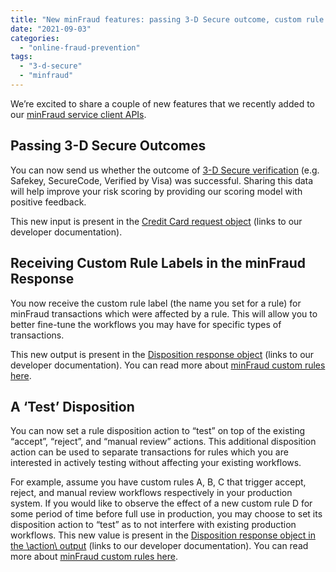 ```yaml
---
title: "New minFraud features: passing 3-D Secure outcome, custom rule label in minFraud response, “test” disposition for custom rules"
date: "2021-09-03"
categories: 
  - "online-fraud-prevention"
tags: 
  - "3-d-secure"
  - "minfraud"
---
```


We’re excited to share a couple of new features that we recently added to our [minFraud service client APIs](https://dev.maxmind.com/minfraud/api-documentation?lang=en#api-clients).

## **Passing 3-D Secure Outcomes**

You can now send us whether the outcome of [3-D Secure verification](https://en.wikipedia.org/wiki/3-D_Secure) (e.g. Safekey, SecureCode, Verified by Visa) was successful. Sharing this data will help improve your risk scoring by providing our scoring model with positive feedback.

This new input is present in the [Credit Card request object](https://dev.maxmind.com/minfraud/api-documentation/requests?lang=en#schema--request--credit-card__was_3d_secure_successful) (links to our developer documentation).

## **Receiving Custom Rule Labels in the minFraud Response**

You now receive the custom rule label (the name you set for a rule) for minFraud transactions which were affected by a rule. This will allow you to better fine-tune the workflows you may have for specific types of transactions. 

This new output is present in the [Disposition response object](https://dev.maxmind.com/minfraud/api-documentation/responses?lang=en#schema--response--disposition__rule_label) (links to our developer documentation). You can read more about [minFraud custom rules here](https://support.maxmind.com/custom-rules-guide/).

## **A ‘Test’ Disposition**

You can now set a rule disposition action to “test” on top of the existing “accept”, “reject”, and “manual review” actions. This additional disposition action can be used to separate transactions for rules which you are interested in actively testing without affecting your existing workflows.

For example, assume you have custom rules A, B, C that trigger accept, reject, and manual review workflows respectively in your production system. If you would like to observe the effect of a new custom rule D for some period of time before full use in production, you may choose to set its disposition action to “test” as to not interfere with existing production workflows. This new value is present in the [Disposition response object in the \\action\\ output](https://dev.maxmind.com/minfraud/api-documentation/responses?lang=en#schema--response--disposition__action) (links to our developer documentation). You can read more about [minFraud custom rules here](https://support.maxmind.com/custom-rules-guide/).
